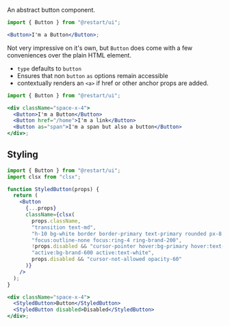 An abstract button component.

```jsx live
import { Button } from "@restart/ui";

<Button>I'm a Button</Button>;
```

Not very impressive on it's own, but `Button` does come with a few conveniences 
over the plain HTML element.

- `type` defaults to `button`
- Ensures that non `button` `as` options remain accessible
- contextually renders an `<a>` if href or other anchor props are added.

```jsx live
import { Button } from "@restart/ui";

<div className="space-x-4">
  <Button>I'm a Button</Button>
  <Button href="/home">I'm a link</Button>
  <Button as="span">I'm a span but also a button</Button>
</div>;
```

## Styling

```jsx live
import { Button } from "@restart/ui";
import clsx from "clsx";

function StyledButton(props) {
  return (
    <Button
      {...props}
      className={clsx(
        props.className,
        "transition text-md",
        "h-10 bg-white border border-primary text-primary rounded px-8 mt-4 appearance-none text-center whitespace-no-wrap",
        "focus:outline-none focus:ring-4 ring-brand-200",
        !props.disabled && "cursor-pointer hover:bg-primary hover:text-white",
        "active:bg-brand-600 active:text-white",
        props.disabled && "cursor-not-allowed opacity-60"
      )}
    />
  );
}

<div className="space-x-4">
  <StyledButton>Button</StyledButton>
  <StyledButton disabled>Disabled</StyledButton>
</div>;
```
